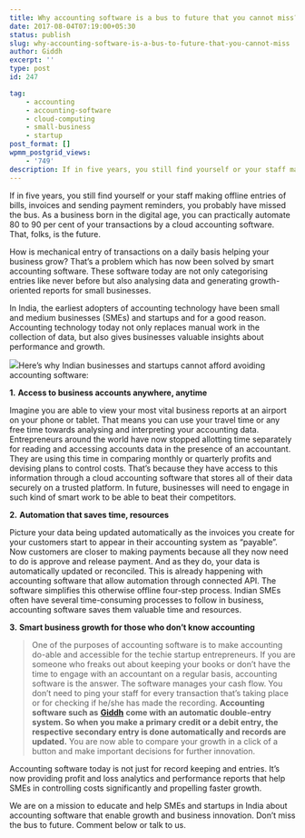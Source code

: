 ```yaml
---
title: Why accounting software is a bus to future that you cannot miss?
date: 2017-08-04T07:19:00+05:30
status: publish
slug: why-accounting-software-is-a-bus-to-future-that-you-cannot-miss
author: Giddh
excerpt: ''
type: post
id: 247

tag:
    - accounting
    - accounting-software
    - cloud-computing
    - small-business
    - startup
post_format: []
wpmm_postgrid_views:
    - '749'
description: If in five years, you still find yourself or your staff making offline entries of bills, invoices and sending payment reminders, you probably
---
```

If in five years, you still find yourself or your staff making offline entries of bills, invoices and sending payment reminders, you probably have missed the bus. As a business born in the digital age, you can practically automate 80 to 90 per cent of your transactions by a cloud accounting software. That, folks, is the future.

How is mechanical entry of transactions on a daily basis helping your business grow? That’s a problem which has now been solved by smart accounting software. These software today are not only categorising entries like never before but also analysing data and generating growth-oriented reports for small businesses.

In India, the earliest adopters of accounting technology have been small and medium businesses (SMEs) and startups and for a good reason. Accounting technology today not only replaces manual work in the collection of data, but also gives businesses valuable insights about performance and growth.

<img class="wp-block-image size-large" src ="https://miro.medium.com/max/2112/1*Zuk3KARRbv0jKYu48PsX7Q.jpeg"/>Here’s why Indian businesses and startups cannot afford avoiding accounting software:

**1.** **Access to business accounts anywhere, anytime**

Imagine you are able to view your most vital business reports at an airport on your phone or tablet. That means you can use your travel time or any free time towards analysing and interpreting your accounting data. Entrepreneurs around the world have now stopped allotting time separately for reading and accessing accounts data in the presence of an accountant. They are using this time in comparing monthly or quarterly profits and devising plans to control costs. That’s because they have access to this information through a cloud accounting software that stores all of their data securely on a trusted platform. In future, businesses will need to engage in such kind of smart work to be able to beat their competitors.

**2.** **Automation that saves time, resources**

Picture your data being updated automatically as the invoices you create for your customers start to appear in their accounting system as “payable”. Now customers are closer to making payments because all they now need to do is approve and release payment. And as they do, your data is automatically updated or reconciled. This is already happening with accounting software that allow automation through connected API. The software simplifies this otherwise offline four-step process. Indian SMEs often have several time-consuming processes to follow in business, accounting software saves them valuable time and resources.

**3.** **Smart business growth for those who don’t know accounting**

> One of the purposes of accounting software is to make accounting do-able and accessible for the techie startup entrepreneurs. If you are someone who freaks out about keeping your books or don’t have the time to engage with an accountant on a regular basis, accounting software is the answer. The software manages your cash flow. You don’t need to ping your staff for every transaction that’s taking place or for checking if he/she has made the recording. **Accounting software such as** [**Giddh**](https://giddh.com) **come with an automatic double-entry system. So when you make a primary credit or a debit entry, the respective secondary entry is done automatically and records are updated.** You are now able to compare your growth in a click of a button and make important decisions for further innovation.

Accounting software today is not just for record keeping and entries. It’s now providing profit and loss analytics and performance reports that help SMEs in controlling costs significantly and propelling faster growth.

We are on a mission to educate and help SMEs and startups in India about accounting software that enable growth and business innovation. Don’t miss the bus to future. Comment below or talk to us.